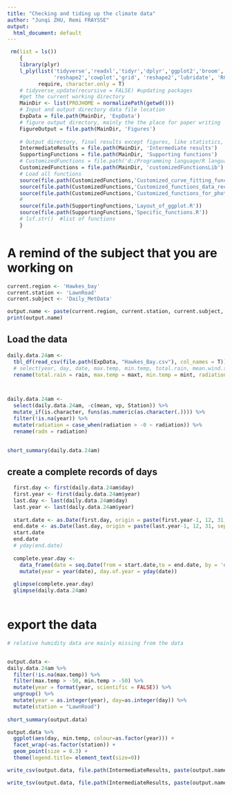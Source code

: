 ```yaml
---
title: "Checking and tiding up the climate data"
author: "Junqi ZHU, Remi FRAYSSE"
output:
  html_document: default
---
```


```r
 rm(list = ls())
    {
    library(plyr)
    l_ply(list('tidyverse','readxl','tidyr','dplyr','ggplot2','broom','ggthemes','plotly','purrr',
               'reshape2','cowplot','grid', 'reshape2','lubridate', 'RColorBrewer', 'datacheck'), 
          require, character.only = T)
    # tidyverse_update(recursive = FALSE) #updating packages
    #get the current working directory
    MainDir <- list(PROJHOME = normalizePath(getwd()))
    # Input and output directory data file location
    ExpData = file.path(MainDir, 'ExpData')
    # figure output directory, mainly the the place for paper writing 
    FigureOutput = file.path(MainDir, 'Figures')
    
    # Output directory, final results except figures, like statistics, and intermediate data set
    IntermediateResults = file.path(MainDir, 'Intermediate results')  
    SupportingFunctions = file.path(MainDir, 'Supporting functions')
    # CustomizedFunctions = file.path('d:/Programming language/R language/Customized function library/')
    CustomizedFunctions = file.path(MainDir, 'customizedFunctionsLib')
    # Load all functions
    source(file.path(CustomizedFunctions,'Customized_curve_fitting_functions.R'))
    source(file.path(CustomizedFunctions,'Customized_functions_data_reconstruction.R'))
    source(file.path(CustomizedFunctions,'Customized_functions_for_photosynthesis.R'))
    # 
    source(file.path(SupportingFunctions,'Layout_of_ggplot.R'))
    source(file.path(SupportingFunctions,'Specific_functions.R'))
    # lsf.str()  #list of functions
    } 
```

# A remind of the subject that you are working on
```r
current.region <- 'Hawkes_bay'
current.station <- 'LawnRoad'
current.subject <- 'Daily_MetData'

output.name <- paste(current.region, current.station, current.subject, sep = '_')
print(output.name)

```

## Load the data
```r

daily.data.24am <- 
  tbl_df(read_csv(file.path(ExpData, "Hawkes_Bay.csv"), col_names = T)) %>% 
  # select(year, day, date, max.temp, min.temp, total.rain, mean.wind.speed)
  rename(total.rain = rain, max.temp = maxt, min.temp = mint, radiation = radn)



daily.data.24am <- 
  select(daily.data.24am, -c(mean, vp, Station)) %>% 
  mutate_if(is.character, funs(as.numeric(as.character(.)))) %>% 
  filter(!is.na(year)) %>% 
  mutate(radiation = case_when(radiation > -0 ~ radiation)) %>% 
  rename(radn = radiation)
  

short_summary(daily.data.24am)

```

## create a complete records of days
```r
  first.day <- first(daily.data.24am$day)
  first.year <- first(daily.data.24am$year)
  last.day <- last(daily.data.24am$day)
  last.year <- last(daily.data.24am$year)
  
  start.date <- as.Date(first.day, origin = paste(first.year-1, 12, 31, sep = '-'))
  end.date <- as.Date(last.day, origin = paste(last.year-1, 12, 31, sep = '-'))
  start.date
  end.date
  # yday(end.date)
  
  complete.year.day <- 
    data_frame(date = seq.Date(from = start.date,to = end.date, by = 'day')) %>% 
    mutate(year = year(date), day.of.year = yday(date))
  
  glimpse(complete.year.day)
  glimpse(daily.data.24am)
  
```



# export the data
```r
# relative humidity data are mainly missing from the data


output.data <- 
daily.data.24am %>% 
  filter(!is.na(max.temp)) %>% 
  filter(max.temp > -50, min.temp > -50) %>% 
  mutate(year = format(year, scientific = FALSE)) %>% 
  ungroup() %>% 
  mutate(year = as.integer(year), day=as.integer(day)) %>%
  mutate(station = "LawnRoad")
  
short_summary(output.data)

output.data %>% 
  ggplot(aes(day, min.temp, colour=as.factor(year))) +
  facet_wrap(~as.factor(station)) +
  geom_point(size = 0.3) +
  theme(legend.title= element_text(size=0))

write_csv(output.data, file.path(IntermediateResults, paste(output.name, ".csv", sep = '')))

write_tsv(output.data, file.path(IntermediateResults, paste(output.name, ".met", sep = '')))



```





















